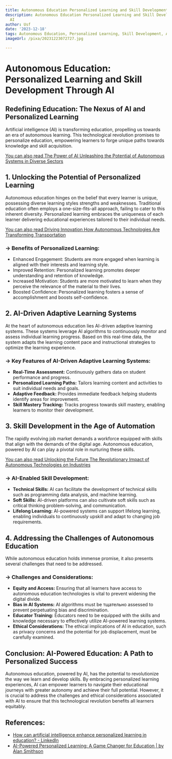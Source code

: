 ```yaml
---
title: Autonomous Education Personalized Learning and Skill Development Through AI
description: Autonomous Education Personalized Learning and Skill Development Through
  AI
author: Usf
date: '2023-12-18'
tags: Autonomous Education, Personalized Learning, Skill Development, Artificial Intelligence
imageUrl: /pixa/20231223072727.jpg

---
```

# **Autonomous Education: Personalized Learning and Skill Development Through AI**

## **Redefining Education: The Nexus of AI and Personalized Learning**

Artificial intelligence (AI) is transforming education, propelling  us  towards an era of autonomous learning. This technological revolution promises to personalize education, empowering learners to forge unique paths towards knowledge and skill acquisition. 

[You can  also read  The Power of  AI Unleashing the Potential of Autonomous Systems in Diverse Sectors](The%20Power%20of%20AI%20Unleashing%20the%20Potential%20of%20Autonomous%20Systems%20in%20Diverse%20Sectors)


## **1. Unlocking the Potential  of Personalized Learning**

Autonomous education hinges on the belief that every learner is  unique, possessing diverse learning styles strengths and weaknesses. Traditional education often employs a one-size-fits-all  approach, failing to cater to  this inherent diversity. Personalized learning embraces the uniqueness of each learner delivering educational experiences tailored to their individual needs.

[You can also read Driving Innovation How Autonomous Technologies Are Transforming Transportation](Driving%20Innovation%20How%20Autonomous%20Technologies%20Are%20Transforming%20Transportation)


### **-> Benefits of Personalized Learning:**
  -  Enhanced Engagement: Students are more engaged  when learning is aligned  with their interests and learning style.
   -  Improved Retention: Personalized learning promotes deeper understanding and  retention of knowledge.
  - Increased Motivation: Students are more motivated to learn when they perceive the relevance of the material to their  lives.
  - Boosted  Confidence: Personalized learning fosters a sense of accomplishment and boosts self-confidence.

## **2. AI-Driven Adaptive Learning Systems**

At  the heart  of autonomous education lies AI-driven adaptive  learning systems. These systems leverage AI algorithms to continuously monitor  and assess individual learning progress.  Based on  this  real-time data, the system adapts the learning content pace and instructional strategies to  optimize the learning experience.

### **-> Key Features of AI-Driven Adaptive Learning Systems:**
  - **Real-Time Assessment:**  Continuously gathers data on student performance and progress.
  - **Personalized  Learning  Paths:** Tailors learning content and activities to suit individual needs and  goals.
  - **Adaptive  Feedback:** Provides immediate feedback helping students identify areas for improvement.
   - **Skill  Mastery Tracking:** Tracks progress towards skill mastery, enabling learners to monitor their development.

## **3. Skill Development in the Age of Automation**

The rapidly evolving job market demands a workforce equipped with skills that align with the demands  of the digital age. Autonomous education, powered by AI can play  a pivotal role in nurturing these skills.

[You can also read Unlocking the Future The  Revolutionary Impact of Autonomous  Technologies on Industries](Unlocking%20the%20Future%20The%20Revolutionary%20Impact%20of%20Autonomous%20Technologies%20on%20Industries)


### **-> AI-Enabled Skill Development:**
  - **Technical Skills:** AI can facilitate  the development of technical skills such as programming data analysis, and machine learning.
  - **Soft Skills:** AI-driven platforms can also cultivate soft skills such as critical thinking problem-solving,  and communication.
  - **Lifelong Learning:** AI-powered systems can support lifelong learning, enabling individuals to  continuously upskill and adapt to changing job  requirements.

## **4. Addressing the Challenges of Autonomous  Education**

While autonomous education holds immense promise, it also presents several challenges that need to be addressed.

### **-> Challenges and Considerations:**
  - **Equity and Access:** Ensuring that all learners have access to autonomous education technologies is vital to prevent widening  the digital divide.
   - **Bias in AI Systems:** AI algorithms must be тщательно assessed to prevent perpetuating bias and discrimination.
  - **Educator  Training:** Educators need to  be equipped  with  the skills and knowledge  necessary to effectively utilize AI-powered learning systems.
   - **Ethical Considerations:** The  ethical implications of AI in education, such  as privacy concerns and the potential for job displacement, must  be carefully examined.

## **Conclusion: AI-Powered Education: A Path to Personalized Success**

Autonomous education,  powered by AI, has the potential to revolutionize the way we learn and develop skills. By embracing personalized learning experiences,  AI can empower learners to navigate their educational journeys with  greater  autonomy and achieve their full potential. However, it is crucial to address  the  challenges and ethical considerations  associated with  AI to ensure that  this technological revolution benefits all learners equitably.

## References:
- [How can artificial intelligence enhance personalized learning in education? - LinkedIn](https://www.linkedin.com/advice/0/how-can-artificial-intelligence-enhance)
- [AI-Powered Personalized Learning: A Game Changer for Education | by Alan Smithson](https://alan-smithson.medium.com/ai-powered-personalized-learning-a-game-changer-for-education-9e66bfeccf98)
